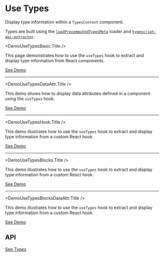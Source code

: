 # Use Types

Display type information within a `TypesContent` component.

Types are built using the [`loadPrecomputedTypesMeta`](../../functions/load-precomputed-types-meta/page.mdx) loader and [`typescript-api-extractor`](https://github.com/michaldudak/typescript-api-extractor).


<DemoUseTypesBasic.Title />

This page demonstrates how to use the <code>useTypes</code> hook to extract and display type information from React components.

<DemoUseTypesBasic />

[See Demo](./demos/basic/)

---


<DemoUseTypesDataAttr.Title />

This demo shows how to display data attributes defined in a component using the `useTypes` hook.

<DemoUseTypesDataAttr />

[See Demo](./demos/data-attr/)

---


<DemoUseTypesHook.Title />

This demo illustrates how to use the `useTypes` hook to extract and display type information from a custom React hook.

<DemoUseTypesHook />

[See Demo](./demos/hook/)

---


<DemoUseTypesBlocks.Title />

This demo illustrates how to use the `useTypes` hook to extract and display type information from a custom React hook.

<DemoUseTypesBlocks />

[See Demo](./demos/blocks/)

---


<DemoUseTypesBlocksDataAttr.Title />

This demo illustrates how to use the `useTypes` hook to extract and display type information from a custom React hook.

<DemoUseTypesBlocksDataAttr />

[See Demo](./demos/blocks-data-attr/)

## API


<TypesUseTypes />

[See Types](./types.md)
